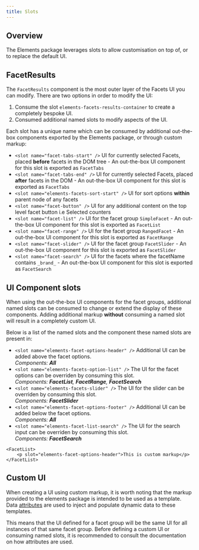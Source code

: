```yaml
---
title: Slots
---
```



## Overview

The Elements package leverages slots to allow customisation on top of, or to replace the default UI.

## FacetResults

The `FacetResults` component is the most outer layer of the Facets UI you can modify. There are two options in order to modify the UI:

1. Consume the slot `elements-facets-results-container` to create a completely bespoke UI.
2. Consumed additional named slots to modify aspects of the UI.

Each slot has a unique name which can be consumed by additional out-the-box components exported by the Elements package, or through custom markup:

- `<slot name="facet-tabs-start" />` UI for currently selected Facets, placed **before** facets in the DOM tree - An out-the-box UI component for this slot is exported as `FacetTabs`
- `<slot name="facet-tabs-end" />` UI for currently selected Facets, placed **after** facets in the DOM - An out-the-box UI component for this slot is exported as `FacetTabs`
- `<slot name="elements-facets-sort-start" />` UI for sort options **within** parent node of any facets
- `<slot name="facet-button" />` UI for any additional content on the top level facet button i.e Selected counters
- `<slot name="facet-list" />` UI for the facet group `SimpleFacet` - An out-the-box UI component for this slot is exported as `FacetList`
- `<slot name="facet-range" />` UI for the facet group `RangedFacet` - An out-the-box UI component for this slot is exported as `FacetRange`
- `<slot name="facet-slider" />` UI for the facet group `FacetSlider` - An out-the-box UI component for this slot is exported as `FacetSlider`
- `<slot name="facet-search" />` UI for the facets where the facetName contains `_brand_` - An out-the-box UI component for this slot is exported as `FacetSearch`

## UI Component slots

When using the out-the-box UI components for the facet groups, additional named slots can be consumed to change or extend the display of these components. Adding additional markup **without** consuming a named slot will result in a completely custom UI.

Below is a list of the named slots and the component these named slots are present in:

- `<slot name="elements-facet-options-header" />` Additional UI can be added above the facet options. <br /> _Components: **All**_
- `<slot name="elements-facets-option-list" />` The UI for the facet options can be overriden by consuming this slot. <br /> _Components: **FacetList**, **FacetRange**, **FacetSearch**_
- `<slot name="elements-facets-slider" />` The UI for the slider can be overriden by consuming this slot. <br /> _Components: **FacetSlider**_
- `<slot name="elements-facet-options-footer" />` Additional UI can be added below the facet options. <br /> _Components: **All**_
- `<slot name="elements-facet-list-search" />` The UI for the search input can be overriden by consuming this slot. <br /> _Components: **FacetSearch**_

```astro
<FacetList>
    <p slot="elements-facet-options-header">This is custom markup</p>
</FacetList>
```

## Custom UI

When creating a UI using custom markup, it is worth noting that the markup provided to the elements package is intended to be used as a template. Data [attributes](/docs/elements/facets/attributes) are used to inject and populate dynamic data to these templates.

This means that the UI defined for a facet group will be the same UI for all instances of that same facet group. Before defining a custom UI or consuming named slots, it is recommended to consult the documentation on how attributes are used.
